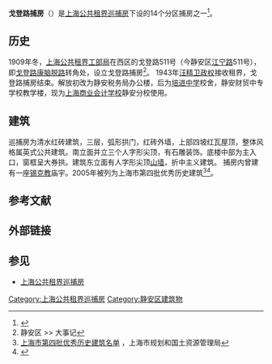 {{上海市优秀历史建筑 |
省区市 = 上海市 |
名称 = 戈登路巡捕房 |
编号 = 4-52|
时代 = 不详|
所在 = [[上海市|上海市]][[静安区|静安区]] |
公布 = 2005年10月31日 |
图片 = [[File:Gorden_Road_Station.jpg|250px]]
}}
'''戈登路捕房'''（{{lang-en|'''Gordon Road Station'''}}）是[[上海公共租界巡捕房|上海公共租界巡捕房]]下设的14个分区捕房之一<ref>{{Cite web |url=http://www.shtong.gov.cn/newsite/node2/node2245/node63852/node63858/node63882/node64474/userobject1ai57981.html |title=上海租界志 >> 第二篇机构 >> 第四章警务机构和武装 |accessdate=2019-04-15 |archive-date=2020-11-03 |archive-url=https://web.archive.org/web/20201103175750/http://www.shtong.gov.cn/Newsite/node2/node2245/node63852/node63858/node63882/node64474/userobject1ai57981.html |dead-url=no }}</ref>。

==历史==
1909年冬，[[上海公共租界工部局|上海公共租界工部局]]在西区的戈登路511号（今静安区[[江寧路_(上海)|江宁路]]511号），即[[戈登路|戈登路]][[康脑脱路|康脑脱路]]转角处，设立戈登路捕房<ref> 静安区 >> 大事记</ref>。
1943年[[汪精卫政权|汪精卫政权]]接收租界，戈登路捕房结束。解放初改为静安税务局办公楼，后为[[培进中学|培进中学]]校舍，静安财贸中专学校教学楼，现为[[上海商业会计学校|上海商业会计学校]]静安分校使用。
==建筑==
巡捕房为清水红砖建筑，三层，弧形拱门，红砖外墙，上部四坡红瓦屋顶，整体风格属英式公共建筑。南立面并立三个人字形尖顶，有石雕装饰。底楼中部为主入口，窗框呈大券拱。建筑东立面有人字形尖顶[[山墙|山墙]]，折中主义建筑。
捕房内曾建有一座[[锡克教|锡克教]]庙宇。2005年被列为上海市第四批优秀历史建筑<ref>[http://ghzyj.sh.gov.cn/bxzc/zsc/lsfm/200905/t20090521_301675.htm 上海市第四批优秀历史建筑名单] {{Wayback|url=http://ghzyj.sh.gov.cn/bxzc/zsc/lsfm/200905/t20090521_301675.htm |date=20200501092340 }}，上海市规划和国土资源管理局</ref><ref>{{Cite book|title=静安历史文化图录|last=龚德庆，张仁良主编|publisher=上海：[[同济大学出版社|同济大学出版社]]|year=2011.01|isbn=978-7-5608-4364-3|pages=276-278}}</ref>。

== 参考文献 ==
<div class="references-small">
<references />
</div>

== 外部链接 ==

== 参见 ==
*[[上海公共租界巡捕房|上海公共租界巡捕房]]

{{上海市第四批优秀历史建筑}}
{{上海公共租界巡捕房}}

[[Category:上海公共租界巡捕房|Category:上海公共租界巡捕房]]
[[Category:静安区建筑物|Category:静安区建筑物]]